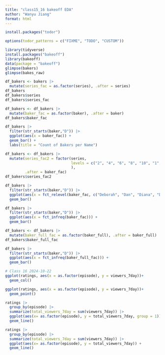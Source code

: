 ```yaml
---
title: "class15_16 bakeoff EDA"
author: "Wanyu Jiang"
format: html
---
```


```r
install.packages("todor")
```

```r
options(todor_patterns = c("FIXME", "TODO", "CUSTOM"))
```

```r
library(tidyverse)
install.packages("bakeoff")
library(bakeoff)
data(package = "bakeoff")
glimpse(bakers)
glimpse(bakes_raw)
```

```r
df_bakers <- bakers |> 
  mutate(series_fac = as.factor(series), .after = series)
df_bakers
df_bakers$series
df_bakers$series_fac

df_bakers <- df_bakers |> 
  mutate(baker_fac = as.factor(baker), .after = baker)
df_bakers$baker_fac
```

```r
df_bakers |> 
  filter(str_starts(baker,"D")) |> 
  ggplot(aes(x = baker_fac)) +
  geom_bar() +
  labs(title = "Count of Bakers per Name")
```

```r
df_bakers <- df_bakers |> 
  mutate(series_fac2 = factor(series, 
                              levels = c("2", "4", "6", "8", "10", "1", "3", "5", "7", "9")
                              ), 
         .after = baker_fac)
df_bakers$series_fac2
```

```r
df_bakers |> 
  filter(str_starts(baker,"D")) |> 
  ggplot(aes(x = fct_relevel(baker_fac, c("Deborah", "Dan", "Diana", "David", "Danny",  "Dorret")))) +
  geom_bar()

df_bakers |> 
  filter(str_starts(baker,"D")) |> 
  ggplot(aes(x = fct_infreq(baker_fac))) +
  geom_bar()
```

```r
df_bakers <- df_bakers |> 
  mutate(baker_full_fac = as.factor(baker_full), .after = baker_full)
df_bakers$baker_full_fac

df_bakers |> 
  filter(str_starts(baker,"D")) |> 
  ggplot(aes(x = fct_infreq(baker_full_fac))) +
  geom_bar()
```

```r
# Class 16 2024-10-22
ggplot(ratings, aes(x = as.factor(episode), y = viewers_7day))+
  geom_col()

ggplot(ratings, aes(x = as.factor(episode), y = viewers_7day))+
  geom_point()
```

```r
ratings |> 
  group_by(episode) |>
  summarize(total_viewers_7day = sum(viewers_7day)) |> 
  ggplot(aes(x= as.factor(episode), y = total_viewers_7day, group = 1))+
  geom_line()

ratings |> 
  group_by(episode) |>
  summarize(total_viewers_7day = sum(viewers_7day)) |> 
  ggplot(aes(x= as.factor(episode), y = total_viewers_7day)) +
  geom_line()
```

```r

```

```r

```

```r

```

```r

```

```r

```

```r

```

